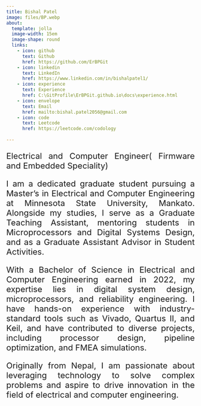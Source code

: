 ```yaml
---
title: Bishal Patel
image: files/BP.webp
about:
  template: jolla
  image-width: 15em
  image-shape: round
  links:
    - icon: github
      text: Github
      href: https://github.com/ErBPGit
    - icon: linkedin
      text: LinkedIn
      href: https://www.linkedin.com/in/bishalpatel1/
    - icon: experience
      text: Experience
      href: C:\GitProfile\ErBPGit.github.io\docs\experience.html
    - icon: envelope
      text: Email
      href: mailto:bishal.patel2056@gmail.com
    - icon: code
      text: Leetcode
      href: https://leetcode.com/codology
        
---
```

<div style="text-align: justify; font-size: 22px;">

Electrical and Computer Engineer( Firmware and Embedded Speciality) 

I am a dedicated graduate student pursuing a Master’s in Electrical and Computer Engineering at Minnesota State University, Mankato. Alongside my studies, I serve as a Graduate Teaching Assistant, mentoring students in Microprocessors and Digital Systems Design, and as a Graduate Assistant Advisor in Student Activities.  

With a Bachelor of Science in Electrical and Computer Engineering earned in 2022, my expertise lies in digital system design, microprocessors, and reliability engineering. I have hands-on experience with industry-standard tools such as Vivado, Quartus II, and Keil, and have contributed to diverse projects, including processor design, pipeline optimization, and FMEA simulations.  

Originally from Nepal, I am passionate about leveraging technology to solve complex problems and aspire to drive innovation in the field of electrical and computer engineering.  
</div>
